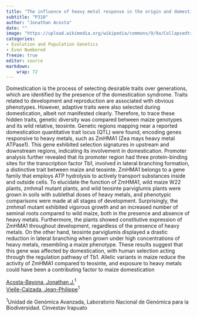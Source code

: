 ```yaml
---
title: "The influence of heavy metal response in the origin and domestication of maize"
subtitle: "P310"
author: "Jonathan Acosta"
date: ""
image: "https://upload.wikimedia.org/wikipedia/commons/9/9a/CollapsedtreeLabels-simplified-fi.svg"
categories: 
- Evolution and Population Genetics
- Even Numbered
freeze: true
editor: source
markdown: 
    wrap: 72
---
```


Domestication is the process of selecting desirable traits over generations, which are identified by the presence of the domestication syndrome. Traits related to development and reproduction are associated with obvious phenotypes. However, adaptive traits were also selected during domestication, albeit not manifested clearly. Therefore, to trace these hidden traits, genetic diversity was compared between maize genotypes and its wild relative, teosinte. Genetic regions mapping near a reported domestication quantitative trait locus (QTL) were found, encoding genes responsive to heavy metals, such as ZmHMA1 (Zea mays heavy metal ATPase1). This gene exhibited selection signatures in upstream and downstream regions, indicating its involvement in domestication. Promoter analysis further revealed that its promoter region had three protein-binding sites for the transcription factor Tb1, involved in lateral branching formation, a distinctive trait between maize and teosinte. ZmHMA1 belongs to a gene family that employs ATP hydrolysis to actively transport substances inside and outside cells. To elucidate the function of ZmHMA1, wild maize W22 plants, zmhma1 mutant plants, and wild teosinte parviglumis plants were grown in soils with sublethal doses of heavy metals, and phenotypic comparisons were made at all stages of development. Surprisingly, the zmhma1 mutant exhibited vigorous growth and an increased number of seminal roots compared to wild maize, both in the presence and absence of heavy metals. Furthermore, the plants showed constitutive expression of ZmHMA1 throughout development, regardless of the presence of heavy metals. On the other hand, teosinte parviglumis displayed a drastic reduction in lateral branching when grown under high concentrations of heavy metals, resembling a maize phenotype. These results suggest that this gene was affected by domestication, with human selection acting through the regulation pathway of Tb1. Allelic variants in maize reduce the activity of ZmHMA1 compared to teosinte, and exposure to heavy metals could have been a contributing factor to maize domestication

<a href='mailto:jonathan.acosta@cinvestav.mx'>Acosta-Bayona, Jonathan J.</a><sup>1</sup><br><a href='mailto:vielle@cinvestav.mx'>Vielle-Calzada, Jean-Philippe</a><sup>1</sup><br>

<sup>1</sup>Unidad de Genómica Avanzada, Laboratorio Nacional de Genómica para la Biodiversidad. Cinvestav Irapuato<br>